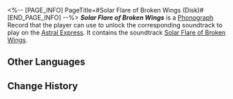 <%-- [PAGE_INFO]
PageTitle=#Solar Flare of Broken Wings (Disk)#
[END_PAGE_INFO] --%>
{{Item Infobox
|title       = ''Solar Flare of Broken Wings''
|id          = 210399
|image       = Item Solar Flare of Broken Wings (Disk).png{{subst:void|<!--$UPLOAD:<<SpriteOutput/ItemFigures/210001.png>-<Item Solar Flare of Broken Wings (Disk).png>-<Item Icons>>-->}}
|type        = Disk
|invCategory = Valuables
|rarity      = 3
|effect      = 
|description = A record that can be played on the Express' phonograph. It might be a chance acquisition or a gift from someone else. All sorts of memories surge up when the music plays &mdash; the smiles, encounters, touches, and the excitement of battle. Maybe that is why people still collect records even as society rapidly advances.<br />The current record contains the track "Solar Flare of Broken Wings."
}}
{{Description|''O hero, the blazing sun had snapped the wings doomed to scorch the world. Go. Use your hands to accept the destiny of the heavens.''}}
'''''Solar Flare of Broken Wings''''' is a [[Phonograph]] Record that the player can use to unlock the corresponding soundtrack to play on the [[Astral Express]]. It contains the soundtrack [[Solar Flare of Broken Wings]].

==Other Languages==
{{Other Languages
|en   = ''Solar Flare of Broken Wings''
|zhs  = 《折翼的耀斑》
|zht  = 《折翼的耀斑》
|ja   = 『折翼のフレア』
|ko   = ≪날개를 꺾은 플레어≫
|es   = Erupción solar de las alas rotas
|fr   = ''Solar Flare of Broken Wings''
|ru   = Solar Flare of Broken Wings
|th   = "Solar Flare of Broken Wings"
|vi   = "Vùng Phát Sáng Gãy Cánh"
|de   = „Sonneneruption der gebrochenen Flügel“
|id   = "Solar Flare of Broken Wings"
|pt   = "Solar Flare of Broken Wings"
}}

==Change History==
{{Change History|3.3}}